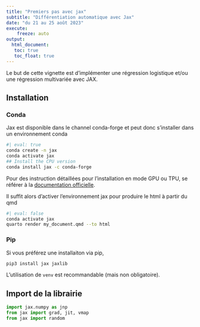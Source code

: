```yaml
---
title: "Premiers pas avec jax"
subtitle: "Différentiation automatique avec Jax"
date: "du 21 au 25 août 2023"
execute: 
    freeze: auto
output: 
  html_document:
   toc: true
   toc_float: true
---
```


Le but de cette vignette est d'implémenter une régression logistique et/ou une régression multivariée avec JAX.

## Installation 

### Conda

Jax est disponible dans le channel conda-forge et peut donc s'installer dans un environnement conda

```bash
#| eval: true
conda create -n jax
conda activate jax
## Install the CPU version
conda install jax -c conda-forge
```

Pour des instruction détaillées pour l'installation en mode GPU ou TPU, se référer à la [documentation officielle](https://github.com/google/jax#installation). 

Il suffit alors d'activer l'environnement jax pour produire le html à partir du qmd

```bash
#| eval: false
conda activate jax
quarto render my_document.qmd --to html
```

### Pip

Si vous préférez une installaiton via pip, 

```bash
pip3 install jax jaxlib
```

L'utilisation de `venv` est recommandable (mais non obligatoire).

## Import de la librairie

```python
import jax.numpy as jnp
from jax import grad, jit, vmap
from jax import random
```


```python

```